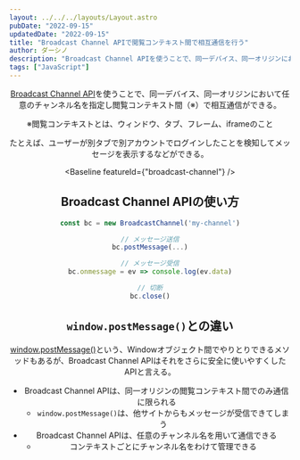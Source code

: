 ```yaml
---
layout: ../../../layouts/Layout.astro
pubDate: "2022-09-15"
updatedDate: "2022-09-15"
title: "Broadcast Channel APIで閲覧コンテキスト間で相互通信を行う"
author: ダーシノ
description: "Broadcast Channel APIを使うことで、同一デバイス、同一オリジンにおいて任意のチャンネル名を指定し閲覧コンテキスト間（※）で相互通信ができる。※閲覧コンテキストとは、ウィンドウ、タブ、フレーム、iframwのこと。たとえば、ユーザーが別タブで別アカウントでログインしたことを検知してメッセージを表示するなどができる。"
tags: ["JavaScript"]
---
```



<Header {...frontmatter} />

[Broadcast Channel API](https://developer.mozilla.org/ja/docs/Web/API/Broadcast_Channel_API)を使うことで、同一デバイス、同一オリジンにおいて任意のチャンネル名を指定し閲覧コンテキスト間（※）で相互通信ができる。

※閲覧コンテキストとは、ウィンドウ、タブ、フレーム、iframeのこと

たとえば、ユーザーが別タブで別アカウントでログインしたことを検知してメッセージを表示するなどができる。

<Baseline featureId={"broadcast-channel"} />

## Broadcast Channel APIの使い方

```js
const bc = new BroadcastChannel('my-channel')

// メッセージ送信
bc.postMessage(...)

// メッセージ受信
bc.onmessage = ev => console.log(ev.data)

// 切断
bc.close()
```

## `window.postMessage()`との違い

[window.postMessage()](https://developer.mozilla.org/en-US/docs/Web/API/Window/postMessage)という、Windowオブジェクト間でやりとりできるメソッドもあるが、Broadcast Channel APIはそれをさらに安全に使いやすくしたAPIと言える。

- Broadcast Channel APIは、同一オリジンの閲覧コンテキスト間でのみ通信に限られる
  - `window.postMessage()`は、他サイトからもメッセージが受信できてしまう
- Broadcast Channel APIは、任意のチャンネル名を用いて通信できる
  - コンテキストごとにチャンネル名をわけて管理できる


